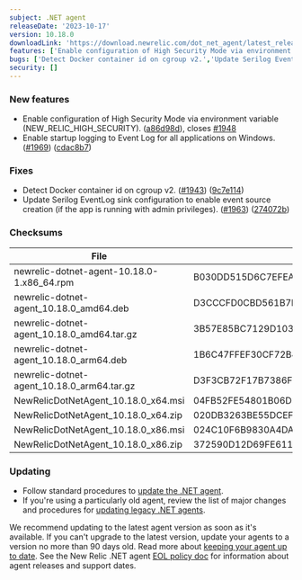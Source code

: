---
subject: .NET agent
releaseDate: '2023-10-17'
version: 10.18.0
downloadLink: 'https://download.newrelic.com/dot_net_agent/latest_release'
features: ['Enable configuration of High Security Mode via environment variable (NEW_RELIC_HIGH_SECURITY).','Enable startup logging to Event Log for all applications on Windows.']
bugs: ['Detect Docker container id on cgroup v2.','Update Serilog EventLog sink configuration to enable event source creation (if the app is running with admin privileges).']
security: []
---

### New features

* Enable configuration of High Security Mode via environment variable (NEW_RELIC_HIGH_SECURITY). ([a86d98d](https://github.com/newrelic/newrelic-dotnet-agent/commit/a86d98d2e1b5d7062c79e4baff6a8207c8762b61)), closes [#1948](https://github.com/newrelic/newrelic-dotnet-agent/issues/1948)
* Enable startup logging to Event Log for all applications on Windows. ([#1969](https://github.com/newrelic/newrelic-dotnet-agent/issues/1969)) ([cdac8b7](https://github.com/newrelic/newrelic-dotnet-agent/commit/cdac8b707b679f08f099ef9c111141372321aa80))

### Fixes

* Detect Docker container id on cgroup v2. ([#1943](https://github.com/newrelic/newrelic-dotnet-agent/issues/1943)) ([9c7e114](https://github.com/newrelic/newrelic-dotnet-agent/commit/9c7e1146029522efee296ed3654158931b4eafe0))
* Update Serilog EventLog sink configuration to enable event source creation (if the app is running with admin privileges). ([#1963](https://github.com/newrelic/newrelic-dotnet-agent/issues/1963)) ([274072b](https://github.com/newrelic/newrelic-dotnet-agent/commit/274072baba12888c49e402b81d2e0d598f717614))

### Checksums
| File | SHA - 256  Hash |
| ---| ---|
| newrelic-dotnet-agent-10.18.0-1.x86_64.rpm | B030DD515D6C7EFEA25BD4FB4AC72EABB67BC159B666077817EC20929DF88F46 |
| newrelic-dotnet-agent_10.18.0_amd64.deb | D3CCCFD0CBD561B7BFDEE727861AE5D8FE76C4E810B7D2E311C86CB224430209 |
| newrelic-dotnet-agent_10.18.0_amd64.tar.gz | 3B57E85BC7129D103880CD210B1A9E764D81D7DFB457DA0D7BB5D8CC0488E904 |
| newrelic-dotnet-agent_10.18.0_arm64.deb | 1B6C47FFEF30CF72B440889DE3749B917456B7336855224D4AD712C256A9282A |
| newrelic-dotnet-agent_10.18.0_arm64.tar.gz | D3F3CB72F17B7386F6F4FFF8AAF1CB335DD69A45590E22008B6C7DA23537403C |
| NewRelicDotNetAgent_10.18.0_x64.msi | 04FB52FE54801B06D155831D5AA4065087AF870770F832514B761064A45ED3D4 |
| NewRelicDotNetAgent_10.18.0_x64.zip | 020DB3263BE55DCEF1EFD1FAD80340A365952092C7A436A077CCDC962875B2A4 |
| NewRelicDotNetAgent_10.18.0_x86.msi | 024C10F6B9830A4DAB2FD18F55EF15F1AA6ABD63F5FFC359EEA965101FFDFAB4 |
| NewRelicDotNetAgent_10.18.0_x86.zip | 372590D12D69FE61172A24E36C88C54768CD090AA2EB8049634DD9AB827805B3 |


### Updating

* Follow standard procedures to [update the .NET agent](/docs/agents/net-agent/installation-configuration/update-net-agent).
* If you're using a particularly old agent, review the list of major changes and procedures for [updating legacy .NET agents](/docs/agents/net-agent/troubleshooting/upgrade-legacy-net-agents).

We recommend updating to the latest agent version as soon as it's available. If you can't upgrade to the latest version, update your agents to a version no more than 90 days old. Read more about [keeping your agent up to date](/docs/new-relic-solutions/new-relic-one/install-configure/update-new-relic-agent).
See the New Relic .NET agent [EOL policy doc](/docs/apm/agents/net-agent/getting-started/net-agent-eol-policy) for information about agent releases and support dates.
